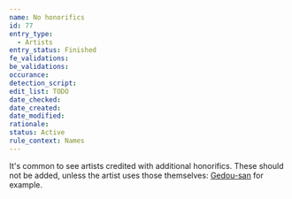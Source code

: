 ```yaml
---
name: No honorifics
id: 77
entry_type:
  - Artists
entry_status: Finished
fe_validations:
be_validations:
occurance:
detection_script:
edit_list: TODO
date_checked:
date_created:
date_modified:
rationale:
status: Active
rule_context: Names
---
```

It's common to see artists credited with additional honorifics. These should not be added, unless the artist uses those themselves: [Gedou-san](https://vocadb.net/Ar/1823) for example.